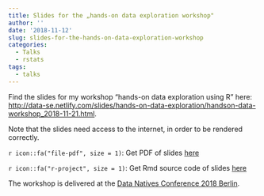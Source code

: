 ```yaml
---
title: Slides for the „hands-on data exploration workshop"
author: ''
date: '2018-11-12'
slug: slides-for-the-hands-on-data-exploration-workshop
categories:
  - Talks
  - rstats
tags:
  - talks
---
```




Find the slides for my workshop "hands-on data exploration using R" here: <http://data-se.netlify.com/slides/hands-on-data-exploration/handson-data-workshop_2018-11-21.html>.


Note that the slides need access to the internet, in order to be rendered correctly.

`r icon::fa("file-pdf", size = 1)`: Get PDF of slides [here](http://data-se.netlify.com/slides/hands-on-data-exploration/hands-on-data-exploration-using-R.pdf)


`r icon::fa("r-project", size = 1)`: Get Rmd source code of slides [here](http://data-se.netlify.com/slides/hands-on-data-exploration/handson-data-workshop_2018-11-21.Rmd)

The workshop is delivered at the [Data Natives Conference 2018 Berlin](https://datanatives.io/).


